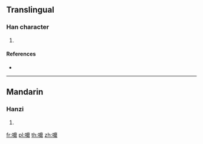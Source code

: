 {{character info/new}}
==Translingual==

===Han character===
{{Han char|rn=30|rad=口|as=16|sn=19|four=|canj=RIDR|ids=⿰口磨}}

# {{defn|Han|sort=口16}}

====References====
* {{Han ref|kx=0213.471|hdz=10703.081|uh=56B0|ud=22192}}

----

==Mandarin==

===Hanzi===
{{cmn-hanzi|pin=[[mó]] ([[mo2]])|wg=mo<sup>2</sup>}}

# {{defn|lang=cmn|sort=口16}}

[[fr:嚰]]
[[pl:嚰]]
[[th:嚰]]
[[zh:嚰]]